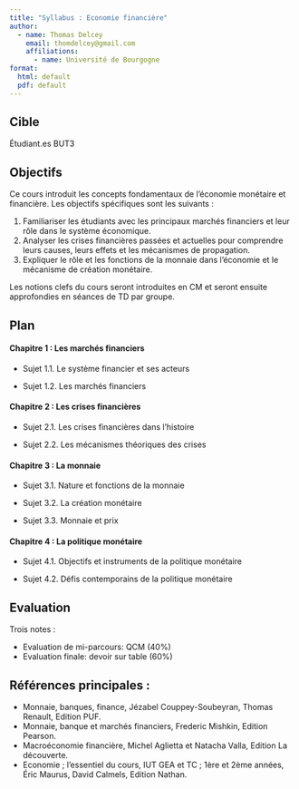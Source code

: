 ```yaml
---
title: "Syllabus : Economie financière"
author:
  - name: Thomas Delcey
    email: thomdelcey@gmail.com
    affiliations:
      - name: Université de Bourgogne
format:
  html: default 
  pdf: default
---
```


## Cible

Étudiant.es BUT3


## Objectifs

Ce cours introduit les concepts fondamentaux de l'économie monétaire et financière. Les objectifs spécifiques sont les suivants :

1. Familiariser les étudiants avec les principaux marchés financiers et leur rôle dans le système économique.
2. Analyser les crises financières passées et actuelles pour comprendre leurs causes, leurs effets et les mécanismes de propagation.
3. Expliquer le rôle et les fonctions de la monnaie dans l'économie et le mécanisme de création monétaire.

Les notions clefs du cours seront introduites en CM et seront ensuite approfondies en séances de TD par groupe. 


## Plan

#### Chapitre 1 : Les marchés financiers

- Sujet 1.1. Le système financier et ses acteurs

- Sujet 1.2. Les marchés financiers

#### Chapitre 2 : Les crises financières

- Sujet 2.1. Les crises financières dans l'histoire
  
- Sujet 2.2. Les mécanismes théoriques des crises


#### Chapitre 3 : La monnaie

- Sujet 3.1. Nature et fonctions de la monnaie

- Sujet 3.2. La création monétaire 

- Sujet 3.3. Monnaie et prix


#### Chapitre 4 : La politique monétaire

- Sujet 4.1. Objectifs et instruments de la politique monétaire

- Sujet 4.2. Défis contemporains de la politique monétaire

  
## Evaluation

Trois notes :

- Evaluation de mi-parcours: QCM (40%)
- Evaluation finale: devoir sur table (60%)

## Références principales :

- Monnaie, banques, finance, Jézabel Couppey-Soubeyran, Thomas Renault, Edition PUF. 
- Monnaie, banque et marchés financiers, Frederic Mishkin, Edition Pearson. 
- Macroéconomie financière, Michel Aglietta et Natacha Valla, Edition La découverte. 
- Economie ; l'essentiel du cours, IUT GEA et TC ; 1ère et 2ème années, Éric Maurus, David Calmels, Edition Nathan.
